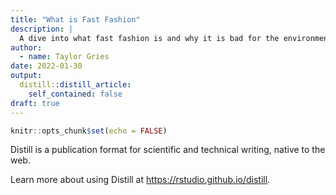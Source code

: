 ```yaml
---
title: "What is Fast Fashion"
description: |
  A dive into what fast fashion is and why it is bad for the environment.
author:
  - name: Taylor Gries
date: 2022-01-30
output:
  distill::distill_article:
    self_contained: false
draft: true
---
```



```r
knitr::opts_chunk$set(echo = FALSE)
```

Distill is a publication format for scientific and technical writing, native to the web.

Learn more about using Distill at <https://rstudio.github.io/distill>.


